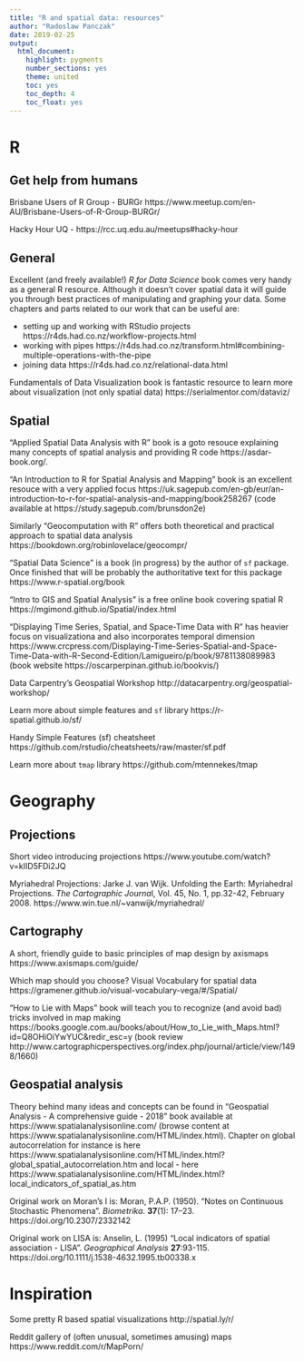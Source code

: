 ```yaml
---
title: "R and spatial data: resources"
author: "Radoslaw Panczak"
date: 2019-02-25
output: 
  html_document: 
    highlight: pygments
    number_sections: yes
    theme: united
    toc: yes
    toc_depth: 4
    toc_float: yes
---
```


# R

## Get help from humans

Brisbane Users of R Group - BURGr https://www.meetup.com/en-AU/Brisbane-Users-of-R-Group-BURGr/

Hacky Hour UQ - https://rcc.uq.edu.au/meetups#hacky-hour


## General 

Excellent (and freely available!) *R for Data Science* book comes very handy as a general R resource. Although it doesn't cover spatial data it will guide you through best practices of manipulating and graphing your data. Some chapters and parts  related to our work that can be useful are:

  - setting up and working with RStudio projects  https://r4ds.had.co.nz/workflow-projects.html
  - working with pipes https://r4ds.had.co.nz/transform.html#combining-multiple-operations-with-the-pipe
  - joining data https://r4ds.had.co.nz/relational-data.html

Fundamentals of Data Visualization book is fantastic resource to learn more about visualization (not only spatial data) https://serialmentor.com/dataviz/

## Spatial 

"Applied Spatial Data Analysis with R" book is a goto resouce explaining many concepts of spatial analysis and providing R code https://asdar-book.org/.

"An Introduction to R for Spatial Analysis and Mapping" book is an excellent resouce with a very applied focus https://uk.sagepub.com/en-gb/eur/an-introduction-to-r-for-spatial-analysis-and-mapping/book258267 (code available at https://study.sagepub.com/brunsdon2e)

Similarly "Geocomputation with R" offers both theoretical and practical approach to spatial data analysis https://bookdown.org/robinlovelace/geocompr/ 

"Spatial Data Science" is a book (in progress) by the author of `sf` package. Once finished that will be probably the authoritative text for this package https://www.r-spatial.org/book

"Intro to GIS and Spatial Analysis" is a free online book covering spatial R https://mgimond.github.io/Spatial/index.html

"Displaying Time Series, Spatial, and Space-Time Data with R" has heavier focus on visualizationa and also incorporates temporal dimension https://www.crcpress.com/Displaying-Time-Series-Spatial-and-Space-Time-Data-with-R-Second-Edition/Lamigueiro/p/book/9781138089983 (book website https://oscarperpinan.github.io/bookvis/)

Data Carpentry’s Geospatial Workshop http://datacarpentry.org/geospatial-workshop/

Learn more about simple features and `sf` library https://r-spatial.github.io/sf/

Handy Simple Features (sf) cheatsheet https://github.com/rstudio/cheatsheets/raw/master/sf.pdf 

Learn more about `tmap` library https://github.com/mtennekes/tmap


# Geography 

## Projections

Short video introducing projections https://www.youtube.com/watch?v=kIID5FDi2JQ 

Myriahedral Projections: Jarke J. van Wijk. Unfolding the Earth: Myriahedral Projections. *The Cartographic Journa*l, Vol. 45, No. 1, pp.32-42, February 2008. https://www.win.tue.nl/~vanwijk/myriahedral/ 


## Cartography

A short, friendly guide to basic principles of map design by axismaps https://www.axismaps.com/guide/

Which map should you choose? Visual Vocabulary for spatial data https://gramener.github.io/visual-vocabulary-vega/#/Spatial/

"How to Lie with Maps" book will teach you to recognize (and avoid bad) tricks involved in map making https://books.google.com.au/books/about/How_to_Lie_with_Maps.html?id=Q8OHiOiYwYUC&redir_esc=y (book review http://www.cartographicperspectives.org/index.php/journal/article/view/1498/1660)

## Geospatial analysis

Theory behind many ideas and concepts can be found in "Geospatial Analysis - A comprehensive guide - 2018" book available at https://www.spatialanalysisonline.com/ (browse content at https://www.spatialanalysisonline.com/HTML/index.html). Chapter on global autocorrelation for instance is here https://www.spatialanalysisonline.com/HTML/index.html?global_spatial_autocorrelation.htm and local - here https://www.spatialanalysisonline.com/HTML/index.html?local_indicators_of_spatial_as.htm

Original work on Moran's I is: Moran, P.A.P. (1950). "Notes on Continuous Stochastic Phenomena". *Biometrika*. **37**(1): 17–23. https://doi.org/10.2307/2332142

Original work on LISA is: Anselin, L. (1995)  "Local indicators of spatial association - LISA". *Geographical Analysis* **27**:93-115. https://doi.org/10.1111/j.1538-4632.1995.tb00338.x


# Inspiration

Some pretty R based spatial visualizations http://spatial.ly/r/

Reddit gallery of (often unusual, sometimes amusing) maps https://www.reddit.com/r/MapPorn/
